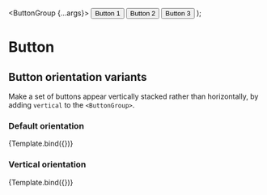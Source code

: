 

<Meta title="Components/ButtonGroup/Orientations" component={ButtonGroup} />

  <ButtonGroup {...args}>
    <Button>Button 1</Button>
    <Button>Button 2</Button>
    <Button>Button 3</Button>
  </ButtonGroup>
);

# Button

## Button orientation variants

Make a set of buttons appear vertically stacked rather than horizontally, by adding `vertical` to the `<ButtonGroup>`.

### Default orientation

<Canvas>
  <Story name="Default">{Template.bind({})}</Story>
</Canvas>

### Vertical orientation

<Canvas>
  <Story name="Vertical" args={{ vertical: true }}>
    {Template.bind({})}
  </Story>
</Canvas>
